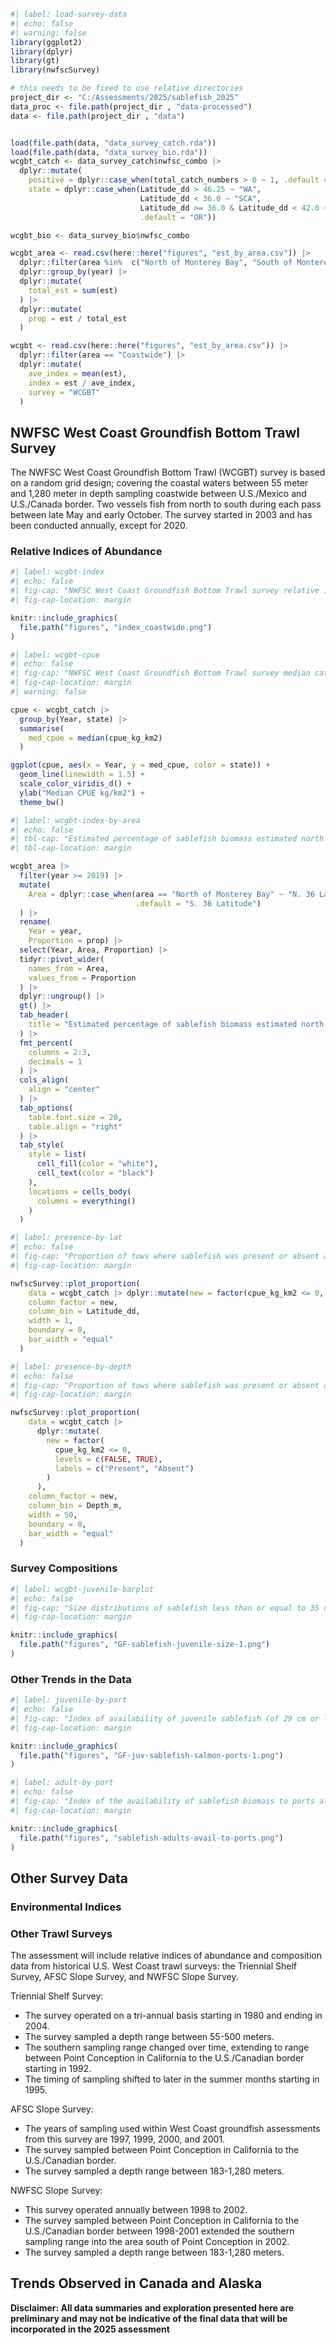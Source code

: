 
```r
#| label: load-survey-data
#| echo: false
#| warning: false
library(ggplot2)
library(dplyr)
library(gt)
library(nwfscSurvey)

# this needs to be fixed to use relative directories
project_dir <- "C:/Assessments/2025/sablefish_2025"
data_proc <- file.path(project_dir , "data-processed")
data <- file.path(project_dir , "data")


load(file.path(data, "data_survey_catch.rda"))
load(file.path(data, "data_survey_bio.rda"))
wcgbt_catch <- data_survey_catch$nwfsc_combo |>
  dplyr::mutate(
    positive = dplyr::case_when(total_catch_numbers > 0 ~ 1, .default = 0),
    state = dplyr::case_when(Latitude_dd > 46.25 ~ "WA", 
                             Latitude_dd < 36.0 ~ "SCA", 
                             Latitude_dd >= 36.0 & Latitude_dd < 42.0 ~ "NCA",
                             .default = "OR"))

wcgbt_bio <- data_survey_bio$nwfsc_combo

wcgbt_area <- read.csv(here::here("figures", "est_by_area.csv")) |>
  dplyr::filter(area %in%  c("North of Monterey Bay", "South of Monterey Bay")) |>
  dplyr::group_by(year) |>
  dplyr::mutate(
    total_est = sum(est)
  ) |>
  dplyr::mutate(
    prop = est / total_est
  )

wcgbt <- read.csv(here::here("figures", "est_by_area.csv")) |>
  dplyr::filter(area == "Coastwide") |>
  dplyr::mutate(
    ave_index = mean(est),
    index = est / ave_index,
    survey = "WCGBT"
  )

```

## NWFSC West Coast Groundfish Bottom Trawl Survey

The NWFSC West Coast Groundfish Bottom Trawl (WCGBT) survey is based on a random grid design; covering the coastal waters between 55 meter and 1,280 meter in depth sampling coastwide between U.S./Mexico and U.S./Canada border. Two vessels fish from north to south during each pass between late May and early October. The survey started in 2003 and has been conducted annually, except for 2020. 

### Relative Indices of Abundance

```r
#| label: wcgbt-index
#| echo: false
#| fig-cap: "NWFSC West Coast Groundfish Bottom Trawl survey relative index of abundance (mt) for sablefish."
#| fig-cap-location: margin

knitr::include_graphics(
  file.path("figures", "index_coastwide.png")
)

```


```r
#| label: wcgbt-cpue
#| echo: false
#| fig-cap: "NWFSC West Coast Groundfish Bottom Trawl survey median catch per unit effort (CPUE) kilogram per kilometer squared (kg/km2) for sablefish."
#| fig-cap-location: margin
#| warning: false

cpue <- wcgbt_catch |>
  group_by(Year, state) |>
  summarise(
    med_cpue = median(cpue_kg_km2)
  )

ggplot(cpue, aes(x = Year, y = med_cpue, color = state)) +
  geom_line(linewidth = 1.5) +
  scale_color_viridis_d() +
  ylab("Median CPUE kg/km2") +
  theme_bw()

```


```r
#| label: wcgbt-index-by-area
#| echo: false
#| tbl-cap: "Estimated percentage of sablefish biomass estimated north and south of 36 N. latitude based on the NWFSC WCGBT survey data over the last five years."
#| tbl-cap-location: margin

wcgbt_area |>
  filter(year >= 2019) |>
  mutate(
    Area = dplyr::case_when(area == "North of Monterey Bay" ~ "N. 36 Latitude",
                            .default = "S. 36 Latitude")
  ) |>
  rename(
    Year = year,
    Proportion = prop) |>
  select(Year, Area, Proportion) |>
  tidyr::pivot_wider(
    names_from = Area,
    values_from = Proportion
  ) |>
  dplyr::ungroup() |>
  gt() |>
  tab_header(
    title = "Estimated percentage of sablefish biomass estimated north and south of 36 N. latitude based on the NWFSC WCGBT survey data over the last five years."
  ) |>
  fmt_percent(
    columns = 2:3,
    decimals = 1
  ) |>
  cols_align(
    align = "center"
  ) |>
  tab_options(
    table.font.size = 20,
    table.align = "right"
  ) |>
  tab_style(
    style = list(
      cell_fill(color = "white"),
      cell_text(color = "black")
    ),
    locations = cells_body(
      columns = everything()
    )
  ) 

```



```r
#| label: presence-by-lat
#| echo: false
#| fig-cap: "Proportion of tows where sablefish was present or absent across all years by latitude for the NWFSC West Coast Groundfish Bottom Trawl survey."
#| fig-cap-location: margin

nwfscSurvey::plot_proportion(
    data = wcgbt_catch |> dplyr::mutate(new = factor(cpue_kg_km2 <= 0, levels = c(FALSE, TRUE), labels = c("Present", "Absent"))),
    column_factor = new,
    column_bin = Latitude_dd,
    width = 1,
    boundary = 0,
    bar_width = "equal"
  )

```


```r
#| label: presence-by-depth
#| echo: false
#| fig-cap: "Proportion of tows where sablefish was present or absent across all years by depth for the NWFSC West Coast Groundfish Bottom Trawl survey."
#| fig-cap-location: margin

nwfscSurvey::plot_proportion(
    data = wcgbt_catch |>
      dplyr::mutate(
        new = factor(
          cpue_kg_km2 <= 0,
          levels = c(FALSE, TRUE),
          labels = c("Present", "Absent")
        )
      ),
    column_factor = new,
    column_bin = Depth_m,
    width = 50,
    boundary = 0,
    bar_width = "equal" 
  )
```


### Survey Compositions



```r
#| label: wcgbt-juvenile-barplot
#| echo: false
#| fig-cap: "Size distributions of sablefish less than or equal to 35 cm for recent years observed by the NWFSC West Coast Groundfish Bottom Trawl survey."
#| fig-cap-location: margin

knitr::include_graphics(
  file.path("figures", "GF-sablefish-juvenile-size-1.png")
)

```


### Other Trends in the Data


```r
#| label: juvenile-by-port
#| echo: false
#| fig-cap: "Index of availability of juvenile sablefish (of 29 cm or less) to selected ports along the West Coast that fish heavily for Pacific hake. Availability was calculated within a 232 km radius. Annual values were scaled to 0-1 by dividing by the maximum observed biomass."
#| fig-cap-location: margin

knitr::include_graphics(
  file.path("figures", "GF-juv-sablefish-salmon-ports-1.png")
)

```


```r
#| label: adult-by-port
#| echo: false
#| fig-cap: "Index of the availability of sablefish biomass to ports alongl the West Coast. Ports are Bellingham Bay (BLL), Astoria (AST), Charleston (Coos Bay, COS), Brookings (BRK), Crescent City (CRS), Eureka (ERK), Fort Bragg (BRG) and Morro Bay (MRO). Availablility was calculate based on a combination of locally available biomass and distance from port for the 75th quarntile of fishing trips in 2015 using results from a species distribution model."
#| fig-cap-location: margin

knitr::include_graphics(
  file.path("figures", "sablefish-adults-avail-to-ports.png")
)

```



## Other Survey Data

### Environmental Indices


### Other Trawl Surveys

The assessment will include relative indices of abundance and composition data from historical U.S. West Coast trawl surveys: the Triennial Shelf Survey, AFSC Slope Survey, and NWFSC Slope Survey.  

Triennial Shelf Survey:

- The survey operated on a tri-annual basis starting in 1980 and ending in 2004.
- The survey sampled a depth range between 55-500 meters.
- The southern sampling range changed over time, extending to range between Point Conception in California to the U.S./Canadian border starting in 1992.
- The timing of sampling shifted to later in the summer months starting in 1995.

AFSC Slope Survey:

- The years of sampling used within West Coast groundfish assessments from this survey are 1997, 1999, 2000, and 2001.
- The survey sampled between Point Conception in California to the U.S./Canadian border.
- The survey sampled a depth range between 183-1,280 meters.

NWFSC Slope Survey:

- This survey operated annually between 1998 to 2002.
- The survey sampled between Point Conception in California to the U.S./Canadian border between 1998-2001 extended the southern sampling range into the area south of Point Conception in 2002.
- The survey sampled a depth range between 183-1,280 meters.


## Trends Observed in Canada and Alaska


**Disclaimer: All data summaries and exploration presented here are preliminary and may not be indicative of the final data that will be incorporated in the 2025 assessment**



